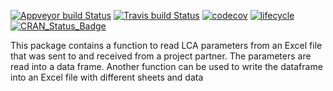 [![Appveyor build Status](https://ci.appveyor.com/api/projects/status/github/KWB-R/kwb.lca?branch=master&svg=true)](https://ci.appveyor.com/project/KWB-R/kwb-lca/branch/master)
[![Travis build Status](https://travis-ci.org/KWB-R/kwb.lca.svg?branch=master)](https://travis-ci.org/KWB-R/kwb.lca)
[![codecov](https://codecov.io/github/KWB-R/kwb.lca/branch/master/graphs/badge.svg)](https://codecov.io/github/KWB-R/kwb.lca)
[![lifecycle](https://img.shields.io/badge/lifecycle-experimental-orange.svg)](https://www.tidyverse.org/lifecycle/#experimental)
[![CRAN_Status_Badge](https://www.r-pkg.org/badges/version/kwb.lca)]()

This package contains a function to read LCA parameters from an Excel file that was sent to and received from a project partner. The parameters are read into a data frame. Another function can be used to write the dataframe into an Excel file with different sheets and data
